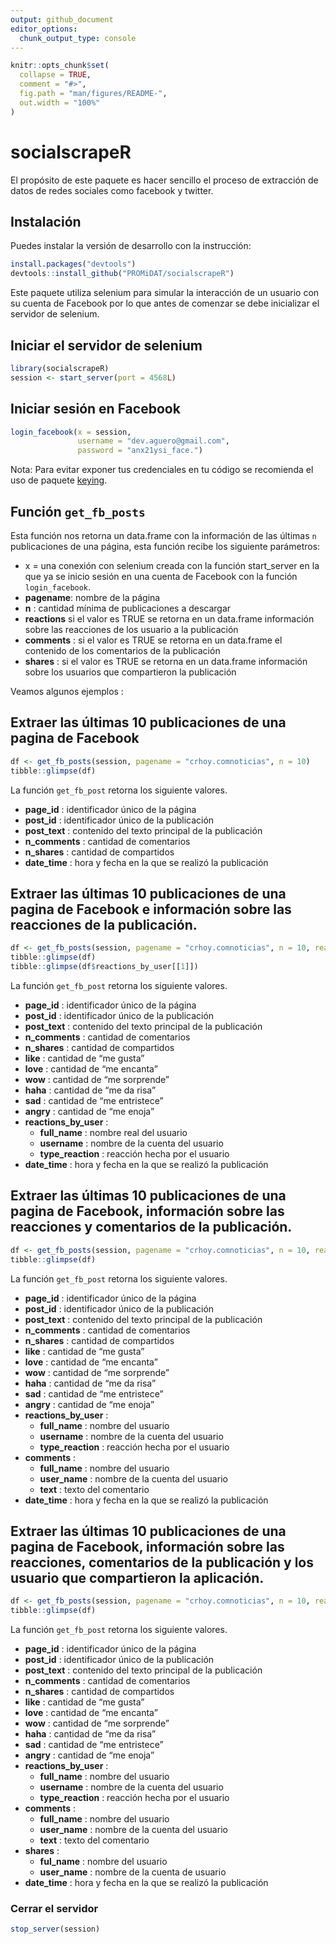 ```yaml
---
output: github_document
editor_options: 
  chunk_output_type: console
---
```


<!-- README.md is generated from README.Rmd. Please edit that file -->

```r
knitr::opts_chunk$set(
  collapse = TRUE,
  comment = "#>",
  fig.path = "man/figures/README-",
  out.width = "100%"
)
```
# socialscrapeR

El propósito de este paquete es hacer sencillo el proceso de extracción de datos de redes sociales como facebook y twitter.

## Instalación

Puedes instalar la versión de desarrollo con la instrucción:

``` r
install.packages("devtools")
devtools::install_github("PROMiDAT/socialscrapeR")
```
Este paquete utiliza selenium para simular la interacción de un usuario con su cuenta de Facebook por lo que antes de comenzar se debe inicializar el servidor de selenium.

## Iniciar el servidor de selenium 

```r
library(socialscrapeR)
session <- start_server(port = 4568L)
```

## Iniciar sesión en Facebook

```r
login_facebook(x = session,
               username = "dev.aguero@gmail.com",
               password = "anx21ysi_face.")
```

Nota: Para evitar exponer tus credenciales en tu código se recomienda el uso de paquete [keying](https://github.com/r-lib/keyring).

## Función `get_fb_posts`

Esta función nos retorna un data.frame con la información de las últimas `n` publicaciones de una página, esta función recibe los siguiente parámetros:

  + x = una conexión con selenium creada con la función start_server en la que ya se inicio sesión en una cuenta de Facebook con la función `login_facebook`.
  + **pagename**: nombre de la página
  + **n** : cantidad mínima de publicaciones a descargar
  + **reactions** si el valor es TRUE se retorna en un data.frame información sobre las reacciones de los usuario a la publicación
  + **comments** : si el valor es TRUE se retorna en un data.frame el contenido de los comentarios de la publicación
  + **shares** :  si el valor es TRUE se retorna en un data.frame información sobre los usuarios que compartieron la publicación
  
Veamos algunos ejemplos :

## Extraer las últimas 10 publicaciones de una pagina de Facebook 

```r
df <- get_fb_posts(session, pagename = "crhoy.comnoticias", n = 10)
tibble::glimpse(df)
```

La función `get_fb_post` retorna los siguiente valores.

  + **page_id** : identificador único de la página
  + **post_id** : identificador único de la publicación
  + **post_text** : contenido del texto principal de la publicación
  + **n_comments** : cantidad de comentarios
  + **n_shares** : cantidad de compartidos
  + **date_time** : hora y fecha en la que se realizó la publicación
  
  
## Extraer las últimas 10 publicaciones de una pagina de Facebook e información sobre las reacciones de la publicación.

```r
df <- get_fb_posts(session, pagename = "crhoy.comnoticias", n = 10, reactions = T)
tibble::glimpse(df)
tibble::glimpse(df$reactions_by_user[[1]])
```

La función `get_fb_post` retorna los siguiente valores.

  + **page_id** : identificador único de la página
  + **post_id** : identificador único de la publicación
  + **post_text** : contenido del texto principal de la publicación
  + **n_comments** : cantidad de comentarios
  + **n_shares** : cantidad de compartidos
  + **like** : cantidad de "me gusta"
  + **love** : cantidad de "me encanta"
  + **wow** : cantidad de "me sorprende"
  + **haha** : cantidad de "me da risa"
  + **sad** : cantidad de "me entristece"
  + **angry** : cantidad de "me enoja"
  + **reactions_by_user** : 
    + **full_name** : nombre real del usuario
    + **username** : nombre de la cuenta del usuario
    + **type_reaction** : reacción hecha por el usuario
  + **date_time** : hora y fecha en la que se realizó la publicación


## Extraer las últimas 10 publicaciones de una pagina de Facebook, información sobre las reacciones y comentarios de la publicación.

```r
df <- get_fb_posts(session, pagename = "crhoy.comnoticias", n = 10, reactions = T, commets = T)
tibble::glimpse(df)
```

La función `get_fb_post` retorna los siguiente valores.

  + **page_id** : identificador único de la página
  + **post_id** : identificador único de la publicación
  + **post_text** : contenido del texto principal de la publicación
  + **n_comments** : cantidad de comentarios
  + **n_shares** : cantidad de compartidos
  + **like** : cantidad de "me gusta"
  + **love** : cantidad de "me encanta"
  + **wow** : cantidad de "me sorprende"
  + **haha** : cantidad de "me da risa"
  + **sad** : cantidad de "me entristece"
  + **angry** : cantidad de "me enoja"
  + **reactions_by_user** : 
    + **full_name** : nombre del usuario
    + **username** : nombre de la cuenta del usuario
    + **type_reaction** : reacción hecha por el usuario
  + **comments** : 
    + **full_name** : nombre del usuario
    + **user_name** : nombre de la cuenta del usuario
    + **text** : texto del comentario
  + **date_time** : hora y fecha en la que se realizó la publicación

## Extraer las últimas 10 publicaciones de una pagina de Facebook, información sobre las reacciones, comentarios de la publicación y los usuario que compartieron la aplicación.

```r
df <- get_fb_posts(session, pagename = "crhoy.comnoticias", n = 10, reactions = T, commets = T, shares = T)
tibble::glimpse(df)
```

La función `get_fb_post` retorna los siguiente valores.

  + **page_id** : identificador único de la página
  + **post_id** : identificador único de la publicación
  + **post_text** : contenido del texto principal de la publicación
  + **n_comments** : cantidad de comentarios
  + **n_shares** : cantidad de compartidos
  + **like** : cantidad de "me gusta"
  + **love** : cantidad de "me encanta"
  + **wow** : cantidad de "me sorprende"
  + **haha** : cantidad de "me da risa"
  + **sad** : cantidad de "me entristece"
  + **angry** : cantidad de "me enoja"
  + **reactions_by_user** : 
    + **full_name** : nombre del usuario
    + **username** : nombre de la cuenta del usuario
    + **type_reaction** : reacción hecha por el usuario
  + **comments** : 
    + **full_name** : nombre del usuario
    + **user_name** : nombre de la cuenta del usuario
    + **text** : texto del comentario
  + **shares** :
    + **ful_name** : nombre del usuario
    + **user_name** : nombre de la cuenta de usuario
  + **date_time** : hora y fecha en la que se realizó la publicación


### Cerrar el servidor 

```r
stop_server(session)
```

  
